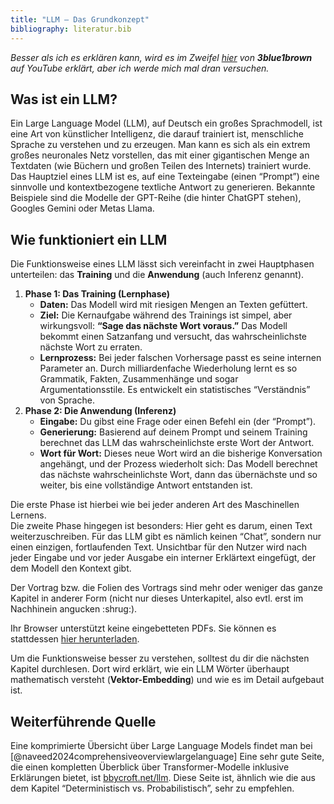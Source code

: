 ```yaml
---
title: "LLM – Das Grundkonzept"
bibliography: literatur.bib
---
```


_Besser als ich es erklären kann, wird es im Zweifel [hier](https://www.youtube.com/watch?v=LPZh9BOjkQs) von **3blue1brown** auf YouTube erklärt, aber ich werde mich mal dran versuchen._

## Was ist ein LLM?
Ein Large Language Model (LLM), auf Deutsch ein großes Sprachmodell, ist eine Art von künstlicher Intelligenz, die darauf trainiert ist, menschliche Sprache zu verstehen und zu erzeugen. Man kann es sich als ein extrem großes neuronales Netz vorstellen, das mit einer gigantischen Menge an Textdaten (wie Büchern und großen Teilen des Internets) trainiert wurde.
Das Hauptziel eines LLM ist es, auf eine Texteingabe (einen "Prompt") eine sinnvolle und kontextbezogene textliche Antwort zu generieren. Bekannte Beispiele sind die Modelle der GPT-Reihe (die hinter ChatGPT stehen), Googles Gemini oder Metas Llama.

## Wie funktioniert ein LLM
Die Funktionsweise eines LLM lässt sich vereinfacht in zwei Hauptphasen unterteilen: das **Training** und die **Anwendung** (auch Inferenz genannt).

1.  **Phase 1: Das Training (Lernphase)**
    -   **Daten:** Das Modell wird mit riesigen Mengen an Texten gefüttert.
    -   **Ziel:** Die Kernaufgabe während des Trainings ist simpel, aber wirkungsvoll: **"Sage das nächste Wort voraus."** Das Modell bekommt einen Satzanfang und versucht, das wahrscheinlichste nächste Wort zu erraten. 
    -   **Lernprozess:** Bei jeder falschen Vorhersage passt es seine internen Parameter an. Durch milliardenfache Wiederholung lernt es so Grammatik, Fakten, Zusammenhänge und sogar Argumentationsstile. Es entwickelt ein statistisches "Verständnis" von Sprache.

2.  **Phase 2: Die Anwendung (Inferenz)**
    -   **Eingabe:** Du gibst eine Frage oder einen Befehl ein (der "Prompt").
    -   **Generierung:** Basierend auf deinem Prompt und seinem Training berechnet das LLM das wahrscheinlichste erste Wort der Antwort.
    -   **Wort für Wort:** Dieses neue Wort wird an die bisherige Konversation angehängt, und der Prozess wiederholt sich: Das Modell berechnet das nächste wahrscheinlichste Wort, dann das übernächste und so weiter, bis eine vollständige Antwort entstanden ist.

Die erste Phase ist hierbei wie bei jeder anderen Art des Maschinellen Lernens.  
Die zweite Phase hingegen ist besonders: Hier geht es darum, einen Text weiterzuschreiben. Für das LLM gibt es nämlich keinen "Chat", sondern nur einen einzigen, fortlaufenden Text. Unsichtbar für den Nutzer wird nach jeder Eingabe und vor jeder Ausgabe ein interner Erklärtext eingefügt, der dem Modell den Kontext gibt.

:::{.callout-tip title="Auch hierzu musste ich mal einen Vortrag in der Uni halten" collapse="true"}

Der Vortrag bzw. die Folien des Vortrags sind mehr oder weniger das ganze Kapitel in anderer Form (nicht nur dieses Unterkapitel, also evtl. erst im Nachhinein angucken :shrug:).

<object data="Quellen/Grundlagen Large Language Models.pdf" type="application/pdf" width="100%" height="600px">
    <p>Ihr Browser unterstützt keine eingebetteten PDFs. Sie können es stattdessen <a href="Quellen/Grundlagen Large Language Models.pdf">hier herunterladen</a>.</p>
</object>

:::

Um die Funktionsweise besser zu verstehen, solltest du dir die nächsten Kapitel durchlesen. Dort wird erklärt, wie ein LLM Wörter überhaupt mathematisch versteht (**Vektor-Embedding**) und wie es im Detail aufgebaut ist.

## Weiterführende Quelle
Eine komprimierte Übersicht über Large Language Models findet man bei [@naveed2024comprehensiveoverviewlargelanguage]
Eine sehr gute Seite, die einen kompletten Überblick über Transformer-Modelle inklusive Erklärungen bietet, ist [bbycroft.net/llm](https://bbycroft.net/llm). Diese Seite ist, ähnlich wie die aus dem Kapitel "Deterministisch vs. Probabilistisch", sehr zu empfehlen.